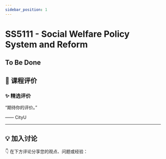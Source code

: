 ```yaml
---
sidebar_position: 1
---
```



# SS5111 - Social Welfare Policy System and Reform

## To Be Done

## **💬 课程评价**

### ✨ **精选评价**
<div className={commentStyles.commentBox}>
    <p className={commentStyles.commentText}>
        “期待你的评价。”
    </p>
    <p className={commentStyles.commentAuthor}>—— CityU</p>
</div>

---

## **💡 加入讨论**

👇 在下方评论分享您的观点、问题或经验：
<Utterances />
